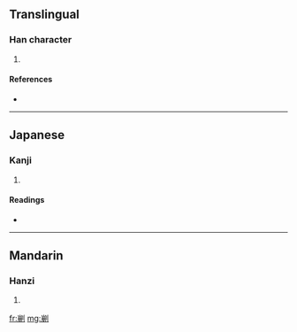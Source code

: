 ==Translingual==

===Han character===
{{Han char|rn=18|rad=刀|as=11|sn=13|four=2220<sub>0</sub>|canj=山月中弓 (UBLN), X山月中弓 (XUBLN)}}

# {{defn|Han}}

====References====
* {{Han ref|kx=0143.310|dkj=02158|hdz=10354.040|uh=527B|ud=21115|bh=DCC8|bd=56520}}

----

==Japanese==

===Kanji===
{{ja-kanji|grade=|rs=刀11}}

# {{defn|Japanese}}

====Readings====
* {{ja-readings|on=[[ふう]] (hū), [[ぶ]] (bu)|kun=}}

----

==Mandarin==

===Hanzi===
{{cmn-hanzi|pin=[[fóu]] ([[fou2]])|wg=fou<sup>2</sup>}}

# {{defn|Mandarin}}

[[fr:剻]]
[[mg:剻]]